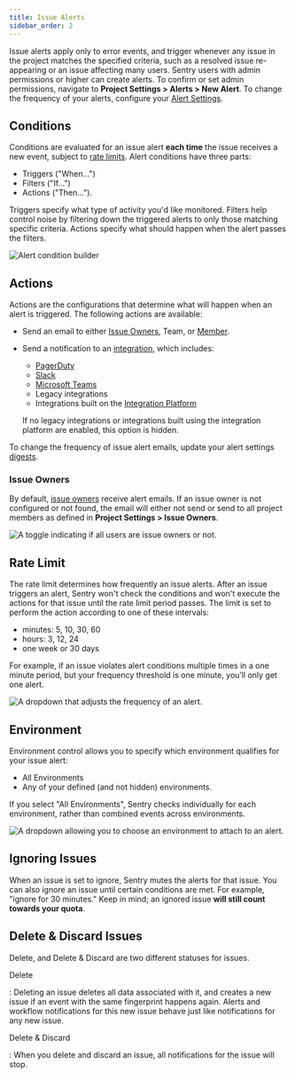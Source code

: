 ```yaml
---
title: Issue Alerts
sidebar_order: 2
---
```


Issue alerts apply only to error events, and trigger whenever any issue in the project matches the specified criteria, such as a resolved issue re-appearing or an issue affecting many users. Sentry users with admin permissions or higher can create alerts. To confirm or set admin permissions, navigate to **Project Settings > Alerts > New Alert**. To change the frequency of your alerts, configure your [Alert Settings](/product/alerts-notifications/alert-settings/).

## Conditions

Conditions are evaluated for an issue alert **each time** the issue receives a new event, subject to [rate limits](/product/alerts-notifications/issue-alerts/#rate-limit). Alert conditions have three parts:

- Triggers ("When...")
- Filters ("If...")
- Actions ("Then...").

Triggers specify what type of activity you'd like monitored. Filters help control noise by filtering down the triggered alerts to only those matching specific criteria. Actions specify what should happen when the alert passes the filters.

![Alert condition builder](alert-conditions2.png)

## Actions

Actions are the configurations that determine what will happen when an alert is triggered. The following actions are available:

- Send an email to either [Issue Owners](/product/error-monitoring/issue-owners/), Team, or [Member](/accounts/membership/#member).
- Send a notification to an [integration](/product/integrations/), which includes:

  - [PagerDuty](/product/integrations/pagerduty/)
  - [Slack](/product/integrations/slack/)
  - [Microsoft Teams](/product/integrations/msteams/)
  - Legacy integrations
  - Integrations built on the [Integration Platform](/product/integrations/integration-platform/)

  If no legacy integrations or integrations built using the integration platform are enabled, this option is hidden.

To change the frequency of issue alert emails, update your alert settings [digests](/product/alerts-notifications/alert-settings/#digests).

### Issue Owners

By default, [issue owners](/product/error-monitoring/issue-owners/) receive alert emails. If an issue owner is not configured or not found, the email will either not send or send to all project members as defined in **Project Settings > Issue Owners**.

![A toggle indicating if all users are issue owners or not.](issue_owners2.png)

## Rate Limit

The rate limit determines how frequently an issue alerts. After an issue triggers an alert, Sentry won't check the conditions and won't execute the actions for that issue until the rate limit period passes. The limit is set to perform the action according to one of these intervals:

- minutes: 5, 10, 30, 60
- hours: 3, 12, 24
- one week or 30 days

For example, if an issue violates alert conditions multiple times in a one minute period, but your frequency threshold is one minute, you’ll only get one alert.

![A dropdown that adjusts the frequency of an alert.](alert_frequency.png)

## Environment

Environment control allows you to specify which environment qualifies for your issue alert:

- All Environments
- Any of your defined (and not hidden) environments.

If you select "All Environments", Sentry checks individually for each environment, rather than combined events across environments.

![A dropdown allowing you to choose an environment to attach to an alert.](alert_environment.png)

## Ignoring Issues

When an issue is set to ignore, Sentry mutes the alerts for that issue. You can also ignore an issue until certain conditions are met. For example, "ignore for 30 minutes." Keep in mind; an ignored issue **will still count towards your quota**.

## Delete & Discard Issues

Delete, and Delete & Discard are two different statuses for issues.

Delete

: Deleting an issue deletes all data associated with it, and creates a new issue if an event with the same fingerprint happens again. Alerts and workflow notifications for this new issue behave just like notifications for any new issue.

Delete & Discard

: When you delete and discard an issue, all notifications for the issue will stop.
